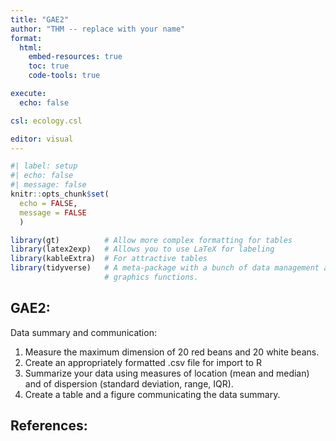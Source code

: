 ```yaml
---
title: "GAE2"
author: "THM -- replace with your name"
format: 
  html:
    embed-resources: true
    toc: true
    code-tools: true

execute:
  echo: false

csl: ecology.csl

editor: visual
---
```


```r
#| label: setup
#| echo: false
#| message: false
knitr::opts_chunk$set(
  echo = FALSE,
  message = FALSE
  ) 

library(gt)          # Allow more complex formatting for tables
library(latex2exp)   # Allows you to use LaTeX for labeling       
library(kableExtra)  # For attractive tables
library(tidyverse)   # A meta-package with a bunch of data management and
                     # graphics functions.

```

<!--# This chunk is a work-around to produce left-aligned table captions -->

```{=html}
<style type="text/css">
caption, .table-caption {
  text-align: left;
}
</style>
```
## GAE2:

Data summary and communication:

1.  Measure the maximum dimension of 20 red beans and 20 white beans.
2.  Create an appropriately formatted .csv file for import to R
3.  Summarize your data using measures of location (mean and median) and of dispersion (standard deviation, range, IQR).
4.  Create a table and a figure communicating the data summary.

## References:
